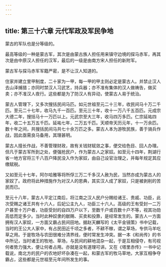 ```yaml
---
---
---
```

title: 第三十六章 元代军政及军民争地
---



蒙古的军队也是分等级的。

最高等级的一种是蒙古军，其次是由蒙古族人担任用来镇守边境的探马赤军，再其次是由中原汉人担任的汉军，最后的一级是由南方宋人担任的新附军。

蒙古军与探马赤军军籍严密，是不让汉人知道的。

住家并建立里甲制度，二十家为一甲，每一甲的甲主则必定是蒙古人。并禁止汉人去山泽捕猎；亦同时禁汉人习武艺，持兵器；亦不准有集体的汉人做祷告，做买卖；亦不准汉人夜行。这些都是为了防汉人有异动，使蒙古人易于统治。

蒙古人管理下，又多次搜括民间马匹。如元世祖至元二十三年，收民间马十万二千匹。至元二十七年，收马九千一百匹。至元三十年，收十一万八千五百匹。元成宗大德二年，搜括马十一万匹以上。元武宗至大三年，收马四万多匹。仁宗延祐四年，收二十五万五千匹。延祐七年，二万五千匹。天顺帝天历元年，十一万余匹。数十年之间，共搜括民间马共七十余万匹之多。蒙古人本为游牧民族，善于骑兵作战，因此亟需良马备用，其理甚明。

蒙古人擅长作战，不善管理财政，故有关钱财赋敛之事，便交给色目、回人办理。但凡于蒙古军所到之处，便强抢民户，作为蒙古人之家奴。如至元十四年，荆湖行省一地方官将三千八百户降民没入作为家奴，由自己设官治理之，并每年规定其应缴赋税。

又如至元十七年，阿尔哈雅等将所俘三万二千多汉人赦为民，当然亦成为蒙古人的家奴了。政府将此种措施作为对汉人的恩典，其实汉人成了家奴，只是被剥削的苦民而已。

至元十八年，蒙古人平定江南后，将江南之汉人民户分赐给诸王、贵戚、功臣，此次受赐之诸王共有十六人，后妃公主九人，功臣三十六人。高级的王有受封一二万户甚至十万户者，功臣受封的自四万户以下，至数千户或百数十户不等，视其功勋高低而定多少。当时此种奴隶的献赐、买卖和投靠，是经常发生的。蒙古人一方面拥有汉人家奴，一方面又霸占民间田地。据赵天麟写的《太平金镜策》书中记载，当时的王公大人家中，有占民田近千顷之多者，不耕不稼，谓之草场，专供马羊吃草之用。于是牧场与农田很难分清界线，便时常发生冲突。据一本《和尚传》的书中所记，当时诸王的牧地、草场，与民间的耕地混杂一起，于是互相侵夺，有司视何者势力强大，便让何者占用。亦就是没有道理可讲。又在《塔里赤传》一书中记载说，南北方的民户的农地好坏杂凑在一起，和蒙古军的牧马草地，大家互相争夺霸占，这些都是元世祖至元年间所发生的事。